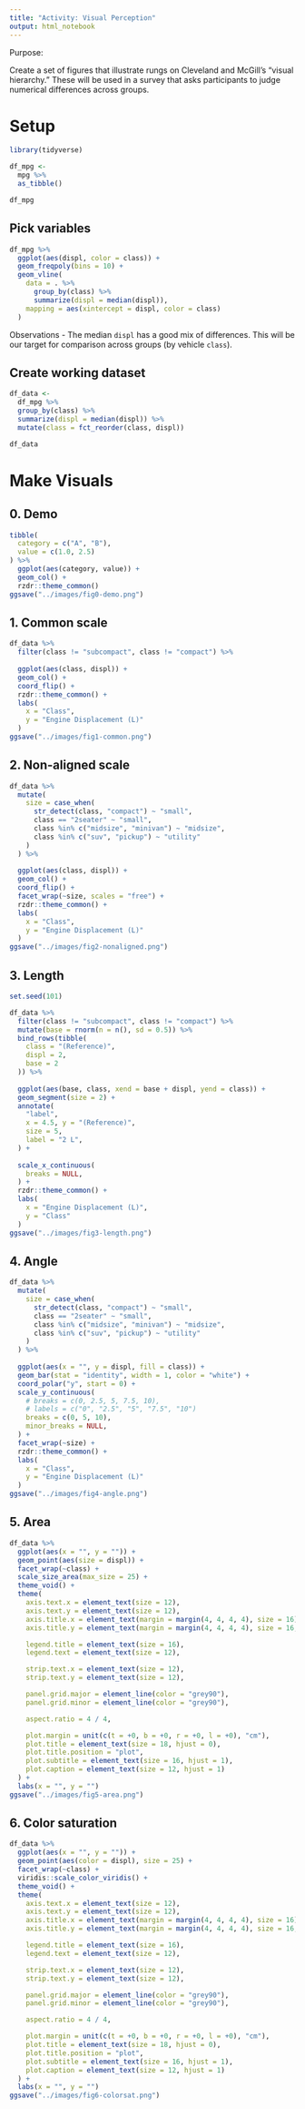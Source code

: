 ```yaml
---
title: "Activity: Visual Perception"
output: html_notebook
---
```


Purpose:

Create a set of figures that illustrate rungs on Cleveland and McGill's "visual hierarchy." These will be used in a survey that asks participants to judge numerical differences across groups.

# Setup

```r
library(tidyverse)
```


```r
df_mpg <- 
  mpg %>% 
  as_tibble()

df_mpg
```

## Pick variables

```r
df_mpg %>% 
  ggplot(aes(displ, color = class)) +
  geom_freqpoly(bins = 10) +
  geom_vline(
    data = . %>% 
      group_by(class) %>% 
      summarize(displ = median(displ)),
    mapping = aes(xintercept = displ, color = class)
  )
```

Observations
- The median `displ` has a good mix of differences. This will be our target for comparison across groups (by vehicle `class`).

## Create working dataset

```r
df_data <- 
  df_mpg %>% 
  group_by(class) %>% 
  summarize(displ = median(displ)) %>% 
  mutate(class = fct_reorder(class, displ))

df_data  
```

# Make Visuals

## 0. Demo

```r
tibble(
  category = c("A", "B"),
  value = c(1.0, 2.5)
) %>% 
  ggplot(aes(category, value)) +
  geom_col() +
  rzdr::theme_common()
ggsave("../images/fig0-demo.png")
```


## 1. Common scale

```r
df_data %>% 
  filter(class != "subcompact", class != "compact") %>% 
  
  ggplot(aes(class, displ)) +
  geom_col() +
  coord_flip() +
  rzdr::theme_common() +
  labs(
    x = "Class",
    y = "Engine Displacement (L)"
  )
ggsave("../images/fig1-common.png")
```


## 2. Non-aligned scale

```r
df_data %>% 
  mutate(
    size = case_when(
      str_detect(class, "compact") ~ "small",
      class == "2seater" ~ "small",
      class %in% c("midsize", "minivan") ~ "midsize",
      class %in% c("suv", "pickup") ~ "utility"
    )
  ) %>% 
  
  ggplot(aes(class, displ)) +
  geom_col() +
  coord_flip() +
  facet_wrap(~size, scales = "free") +
  rzdr::theme_common() +
  labs(
    x = "Class",
    y = "Engine Displacement (L)"
  )
ggsave("../images/fig2-nonaligned.png")
```


## 3. Length

```r
set.seed(101)

df_data %>% 
  filter(class != "subcompact", class != "compact") %>% 
  mutate(base = rnorm(n = n(), sd = 0.5)) %>% 
  bind_rows(tibble(
    class = "(Reference)",
    displ = 2,
    base = 2
  )) %>% 
  
  ggplot(aes(base, class, xend = base + displ, yend = class)) +
  geom_segment(size = 2) +
  annotate(
    "label",
    x = 4.5, y = "(Reference)",
    size = 5,
    label = "2 L",
  ) +
  
  scale_x_continuous(
    breaks = NULL,
  ) +
  rzdr::theme_common() +
  labs(
    x = "Engine Displacement (L)",
    y = "Class"
  )
ggsave("../images/fig3-length.png")
```


## 4. Angle

```r
df_data %>% 
  mutate(
    size = case_when(
      str_detect(class, "compact") ~ "small",
      class == "2seater" ~ "small",
      class %in% c("midsize", "minivan") ~ "midsize",
      class %in% c("suv", "pickup") ~ "utility"
    )
  ) %>% 
  
  ggplot(aes(x = "", y = displ, fill = class)) +
  geom_bar(stat = "identity", width = 1, color = "white") +
  coord_polar("y", start = 0) +
  scale_y_continuous(
    # breaks = c(0, 2.5, 5, 7.5, 10),
    # labels = c("0", "2.5", "5", "7.5", "10")
    breaks = c(0, 5, 10),
    minor_breaks = NULL,
  ) +
  facet_wrap(~size) +
  rzdr::theme_common() +
  labs(
    x = "Class",
    y = "Engine Displacement (L)"
  )
ggsave("../images/fig4-angle.png")
```


## 5. Area

```r
df_data %>% 
  ggplot(aes(x = "", y = "")) +
  geom_point(aes(size = displ)) +
  facet_wrap(~class) +
  scale_size_area(max_size = 25) +
  theme_void() +
  theme(
    axis.text.x = element_text(size = 12),
    axis.text.y = element_text(size = 12),
    axis.title.x = element_text(margin = margin(4, 4, 4, 4), size = 16),
    axis.title.y = element_text(margin = margin(4, 4, 4, 4), size = 16, angle = 90),

    legend.title = element_text(size = 16),
    legend.text = element_text(size = 12),

    strip.text.x = element_text(size = 12),
    strip.text.y = element_text(size = 12),

    panel.grid.major = element_line(color = "grey90"),
    panel.grid.minor = element_line(color = "grey90"),

    aspect.ratio = 4 / 4,

    plot.margin = unit(c(t = +0, b = +0, r = +0, l = +0), "cm"),
    plot.title = element_text(size = 18, hjust = 0),
    plot.title.position = "plot",
    plot.subtitle = element_text(size = 16, hjust = 1),
    plot.caption = element_text(size = 12, hjust = 1)
  ) +
  labs(x = "", y = "")
ggsave("../images/fig5-area.png")
```


## 6. Color saturation

```r
df_data %>% 
  ggplot(aes(x = "", y = "")) +
  geom_point(aes(color = displ), size = 25) +
  facet_wrap(~class) +
  viridis::scale_color_viridis() +
  theme_void() +
  theme(
    axis.text.x = element_text(size = 12),
    axis.text.y = element_text(size = 12),
    axis.title.x = element_text(margin = margin(4, 4, 4, 4), size = 16),
    axis.title.y = element_text(margin = margin(4, 4, 4, 4), size = 16, angle = 90),

    legend.title = element_text(size = 16),
    legend.text = element_text(size = 12),

    strip.text.x = element_text(size = 12),
    strip.text.y = element_text(size = 12),

    panel.grid.major = element_line(color = "grey90"),
    panel.grid.minor = element_line(color = "grey90"),

    aspect.ratio = 4 / 4,

    plot.margin = unit(c(t = +0, b = +0, r = +0, l = +0), "cm"),
    plot.title = element_text(size = 18, hjust = 0),
    plot.title.position = "plot",
    plot.subtitle = element_text(size = 16, hjust = 1),
    plot.caption = element_text(size = 12, hjust = 1)
  ) +
  labs(x = "", y = "")
ggsave("../images/fig6-colorsat.png")
```


